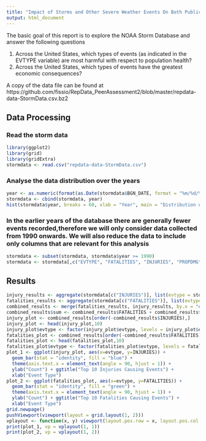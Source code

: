 ```yaml
---
title: "Impact of Storms and Other Severe Weather Events On Both Public Health and Economic Problems"  
output: html_document
---
```


The basic goal of this report is to explore the NOAA Storm Database and answer the following questions  

1. Across the United States, which types of events (as indicated in the EVTYPE variable) are most harmful with respect to population health?
2. Across the United States, which types of events have the greatest economic consequences?  

A copy of the data file can be found at https://github.com/fissio/RepData_PeerAssessment2/blob/master/repdata-data-StormData.csv.bz2  

## Data Processing
### Read the storm data
```r
library(ggplot2)
library(grid)
library(gridExtra)
stormdata <- read.csv("repdata-data-StormData.csv")
```

### Analyse the data distribution over the years
```r
year <- as.numeric(format(as.Date(stormdata$BGN_DATE, format = "%m/%d/%Y %H:%M:%S"), "%Y"))
stormdata <- cbind(stormdata, year)
hist(stormdata$year, breaks = 60, xlab = "Year", main = "Distribution of Storm Data Over 1950 - 2010", col = "antiquewhite3")
```
### In the earlier years of the database there are generally fewer events recorded,therefore we will only consider data collected from 1990 onwards. We will also reduce the data to include only columns that are relevant for this analysis
```r
stormdata <- subset(stormdata, stormdata$year >= 1990)
stormdata <- stormdata[,c("EVTYPE", "FATALITIES", "INJURIES", "PROPDMG", "PROPDMGEXP", "CROPDMG", "CROPDMGEXP")]
```

## Results

```r
injury_results <- aggregate(stormdata[c("INJURIES")], list(evtype = stormdata$EVTYPE), sum)
fatalities_results <- aggregate(stormdata[c("FATALITIES")], list(evtype = stormdata$EVTYPE), sum)
combined_results <- merge(fatalities_results, injury_results, by.x = "evtype", by.y = "evtype")
combined_results$sum <- combined_results$FATALITIES + combined_results$INJURIES
injury_plot <- combined_results[order(-combined_results$INJURIES),]
injury_plot <- head(injury_plot,10)
injury_plot$evtype <- factor(injury_plot$evtype, levels = injury_plot$evtype)
fatalities_plot <- combined_results[order(-combined_results$FATALITIES),]
fatalities_plot <- head(fatalities_plot,10)
fatalities_plot$evtype <- factor(fatalities_plot$evtype, levels = fatalities_plot$evtype)
plot_1 <- ggplot(injury_plot, aes(x=evtype, y=INJURIES)) + 
  geom_bar(stat = "identity", fill = "blue") + 
  theme(axis.text.x = element_text(angle = 90, hjust = 1)) + 
  ylab("Count") + ggtitle("Top 10 Injuries Causing Events") + 
  xlab("Event Type")
plot_2 <- ggplot(fatalities_plot, aes(x=evtype, y=FATALITIES)) + 
  geom_bar(stat = "identity", fill = "green") + 
  theme(axis.text.x = element_text(angle = 90, hjust = 1)) + 
  ylab("Count") + ggtitle("Top 10 Fatalities Causing Events") + 
  xlab("Event Type")
grid.newpage()
pushViewport(viewport(layout = grid.layout(1, 2)))
vplayout <- function(x, y) viewport(layout.pos.row = x, layout.pos.col = y)
print(plot_1, vp = vplayout(1, 1))
print(plot_2, vp = vplayout(1, 2))
```
